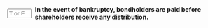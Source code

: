 ::: {.question-block}

<form onsubmit="event.preventDefault(); checkAnswerBox('module6_tf_q95','T')" style="display: flex; align-items: center; gap: 8px;">
<input type="text" id="module6_tf_q95" name="module6_tf_q95" maxlength="1" placeholder="T or F" style="width: 55px;" data-correct-answer="T" /> 
<label for="module6_tf_q95"><strong>In the event of bankruptcy, bondholders are paid before shareholders receive any distribution.</strong></label>
</form>

<div id="feedback-module6_tf_q95" class="feedback" style="display:none;">
This is TRUE. Debt claims have legal priority over equity in liquidation proceedings.
</div>

:::
